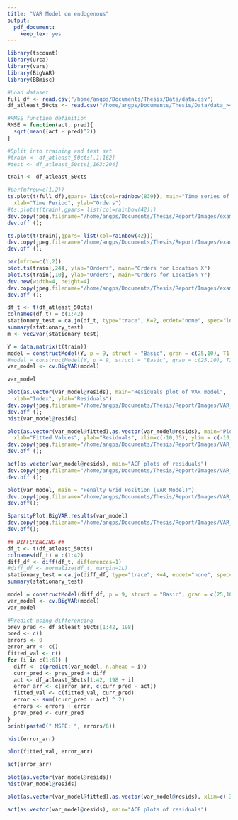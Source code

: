 ```yaml
---
title: "VAR Model on endogenous"
output: 
  pdf_document:
    keep_tex: yes
---
```

```r
library(tscount)
library(urca)
library(vars)
library(BigVAR)
library(BBmisc)
```

```r
#Load dataset
full_df <- read.csv("/home/angps/Documents/Thesis/Data/data.csv")
df_atleast_50cts <- read.csv("/home/angps/Documents/Thesis/Data/data_>=50cts.csv")
```

```r
#RMSE function definition
RMSE = function(act, pred){
  sqrt(mean((act - pred)^2))
}

#Split into training and test set
#train <- df_atleast_50cts[,1:162]
#test <- df_atleast_50cts[,163:204]

train <- df_atleast_50cts

```


```r
#par(mfrow=c(1,2))
ts.plot(t(full_df),gpars= list(col=rainbow(839)), main="Time series of all locations", 
  xlab="Time Period", ylab="Orders")
#ts.plot(t(train),gpars= list(col=rainbow(42)))
dev.copy(jpeg,filename="/home/angps/Documents/Thesis/Report/Images/example_all_ts.jpg");
dev.off ();
```

```r
ts.plot(t(train),gpars= list(col=rainbow(42)))
dev.copy(jpeg,filename="/home/angps/Documents/Thesis/Report/Images/example_42_ts.jpg");
dev.off ();
```

```r
par(mfrow=c(1,2))
plot.ts(train[,24], ylab="Orders", main="Orders for Location X")
plot.ts(train[,10], ylab="Orders", main="Orders for Location Y")
dev.new(width=4, height=4)
dev.copy(jpeg,filename="/home/angps/Documents/Thesis/Report/Images/example_ts.jpg");
dev.off ();
```



```r
df_t <- t(df_atleast_50cts)
colnames(df_t) = c(1:42)
stationary_test = ca.jo(df_t, type="trace", K=2, ecdet="none", spec="longrun")
summary(stationary_test)
m <- vec2var(stationary_test)
```

```r

Y = data.matrix(t(train))
model = constructModel(Y, p = 9, struct = "Basic", gran = c(25,10), T1 = 156, T2 = 198)
#model = constructModel(Y, p = 9, struct = "Basic", gran = c(25,10), T1 = 100, T2 = 200)
var_model <- cv.BigVAR(model)
```

```r
var_model
```





```r
plot(as.vector(var_model@resids), main="Residuals plot of VAR model", 
  xlab="Index", ylab="Residuals")
dev.copy(jpeg,filename="/home/angps/Documents/Thesis/Report/Images/VAR_resids.jpg");
dev.off ();
hist(var_model@resids)
```

```r
plot(as.vector(var_model@fitted),as.vector(var_model@resids), main="Plot of residuals against fitted values", 
  xlab="Fitted Values", ylab="Residuals", xlim=c(-10,35), ylim = c(-10,35))
dev.copy(jpeg,filename="/home/angps/Documents/Thesis/Report/Images/VAR_resids_vs_values.jpg");
dev.off ();
```

```r
acf(as.vector(var_model@resids), main="ACF plots of residuals")
dev.copy(jpeg,filename="/home/angps/Documents/Thesis/Report/Images/VAR_acf.jpg");
dev.off ();
```

```r
plot(var_model, main = "Penalty Grid Position (VAR Model)")
dev.copy(jpeg,filename="/home/angps/Documents/Thesis/Report/Images/VAR_pengrid.jpg");
dev.off();
```


```r
SparsityPlot.BigVAR.results(var_model)
dev.copy(jpeg,filename="/home/angps/Documents/Thesis/Report/Images/VAR_sparsity.jpg");
dev.off();
```

```r
## DIFFERENCING ##
df_t <- t(df_atleast_50cts)
colnames(df_t) = c(1:42)
diff_df <- diff(df_t, differences=1)
#diff_df <- normalize(df_t, margin=1L)
stationary_test = ca.jo(diff_df, type="trace", K=4, ecdet="none", spec="longrun")
summary(stationary_test)
```

```r

model = constructModel(diff_df, p = 9, struct = "Basic", gran = c(25,10), T1 = 156, T2 = 198)
var_model <- cv.BigVAR(model)
var_model
```

```r
#Predict using differencing
prev_pred <- df_atleast_50cts[1:42, 198]
pred <- c()
errors <- 0
error_arr <- c()
fitted_val <- c()
for (i in c(1:6)) {
  diff <- c(predict(var_model, n.ahead = i))
  curr_pred <- prev_pred + diff
  act <- df_atleast_50cts[1:42, 198 + i]
  error_arr <- c(error_arr, c(curr_pred - act))
  fitted_val <- c(fitted_val, curr_pred)
  error <- sum((curr_pred - act) ^ 2)
  errors <- errors + error
  prev_pred <- curr_pred
}
print(paste0(" MSFE: ", errors/6))
```


```r
hist(error_arr)
```

```r
plot(fitted_val, error_arr)
```

```r
acf(error_arr)
```

```r
plot(as.vector(var_model@resids))
hist(var_model@resids)
```

```r
plot(as.vector(var_model@fitted),as.vector(var_model@resids), xlim=c(-30,25), ylim=c(-30,25))
```

```r
acf(as.vector(var_model@resids), main="ACF plots of residuals")
```
